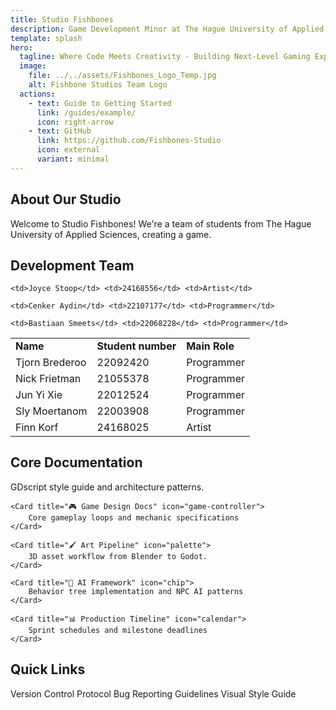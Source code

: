 ```yaml
---
title: Studio Fishbones
description: Game Development Minor at The Hague University of Applied Sciences
template: splash
hero:
  tagline: Where Code Meets Creativity - Building Next-Level Gaming Experiences
  image:
    file: ../../assets/Fishbones_Logo_Temp.jpg
    alt: Fishbone Studios Team Logo
  actions:
    - text: Guide to Getting Started
      link: /guides/example/
      icon: right-arrow
    - text: GitHub
      link: https://github.com/Fishbones-Studio
      icon: external
      variant: minimal
---
```



## About Our Studio

Welcome to Studio Fishbones! We're a team of students from The Hague University of Applied Sciences, creating a game.

## Development Team

<table>
  <tr>
    <td>
      <strong>Name</strong>
    </td> 
	<td>
      <strong>Student number</strong>
    </td> 
	<td>
      <strong>Main Role</strong>
    </td>
  </tr> <tr>
    <td>Tjorn Brederoo</td> 
	<td>22092420</td> 
	<td>Programmer</td>
  </tr> 
  <tr>
    <td>Nick Frietman</td> 
	<td>21055378</td> 
	<td>Programmer</td>
  </tr> 
  <tr>
    <td>Jun Yi Xie</td>
    <td>22012524</td>
    <td>Programmer</td>
  </tr> 
  <tr>
    <td>Sly Moertanom</td> 
	<td>22003908</td> 
	<td>Programmer</td>
  </tr> 
  <tr>
    <td>Finn Korf</td> 
	<td>24168025</td> 
	<td>Artist</td>
  </tr> 
  <tr>

    <td>Joyce Stoop</td> <td>24168556</td> <td>Artist</td>

  </tr> 
  <tr>

    <td>Cenker Aydin</td> <td>22107177</td> <td>Programmer</td>

  </tr> 
  <tr>

    <td>Bastiaan Smeets</td> <td>22068228</td> <td>Programmer</td>

  </tr>
</table>

## Core Documentation

<CardGrid stagger>   
    <Card title="👾 Coding Standards" icon="code">
        GDscript style guide and architecture patterns.
    </Card>

    <Card title="🎮 Game Design Docs" icon="game-controller">
        Core gameplay loops and mechanic specifications
    </Card>

    <Card title="🖌️ Art Pipeline" icon="palette">
        3D asset workflow from Blender to Godot.
    </Card>

    <Card title="🤖 AI Framework" icon="chip">
        Behavior tree implementation and NPC AI patterns
    </Card>

    <Card title="📊 Production Timeline" icon="calendar">
        Sprint schedules and milestone deadlines
    </Card>

</CardGrid>

## Quick Links

<ResourceGrid>
  <ResourceLink href="/docs/version-control" icon="git-branch">
    Version Control Protocol
  </ResourceLink>
  <ResourceLink href="/docs/bug-reporting" icon="bug">
    Bug Reporting Guidelines
  </ResourceLink>
  <ResourceLink href="/docs/art-styleguide" icon="brush">
    Visual Style Guide
  </ResourceLink>
</ResourceGrid>
